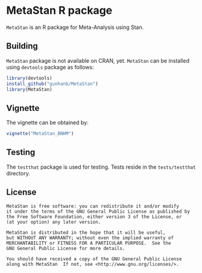 MetaStan R package
===============

`MetaStan` is an R package for Meta-Analysis using Stan.


Building
--------
`MetaStan` package is not available on CRAN, yet. `MetaStan` can be installed using `devtools` package as follows:

```r
library(devtools)
install_github("gunhanb/MetaStan")
library(MetaStan)
```

Vignette
--------
The vignette can be obtained by:
```r
vignette("MetaStan_BNHM")
```


Testing
-------

The `testthat` package is used for testing. Tests reside in the
`tests/testthat` directory. 


License
-------

    MetaStan is free software: you can redistribute it and/or modify
    it under the terms of the GNU General Public License as published by
    the Free Software Foundation, either version 3 of the License, or
    (at your option) any later version.

    MetaStan is distributed in the hope that it will be useful,
    but WITHOUT ANY WARRANTY; without even the implied warranty of
    MERCHANTABILITY or FITNESS FOR A PARTICULAR PURPOSE.  See the
    GNU General Public License for more details.

    You should have received a copy of the GNU General Public License
    along with MetaStan  If not, see <http://www.gnu.org/licenses/>.

